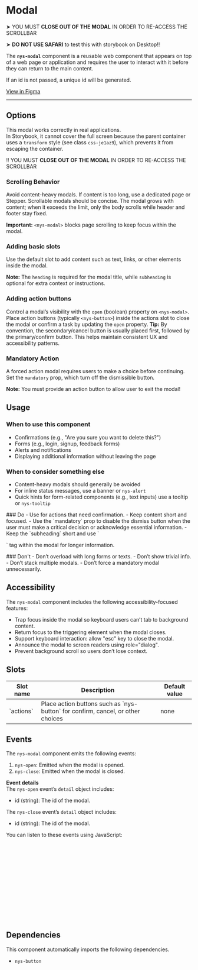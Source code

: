 
<Meta of={NysModalStories} title="Components/Modal/Documentation" />

# Modal
<nys-alert
  type="warning"
  heading="Modal display limited in Storybook & in Safari">
  ➤ YOU MUST <strong>CLOSE OUT OF THE MODAL</strong> IN ORDER TO RE-ACCESS THE SCROLLBAR

  ➤ <strong>DO NOT USE SAFARI</strong> to test this with storybook on Desktop!!
</nys-alert>

The **`nys-modal`** component is a reusable web component that appears on top of a web page or application and requires the user to interact with it before they can return to the main content.

If an id is not passed, a unique id will be generated.

<div className="nys-grid-row nys-grid-gap-1">
  <nys-badge label="Stable" prefixIcon="code"></nys-badge>
  <nys-badge
    prefixIcon
    prefixLabel="WCAG 2.2"
    label="AA"
    intent="success"
  ></nys-badge>
  <p className="pill pill--uikit">
    <a href="https://www.figma.com/design/TODO/add/url" target="_blank">View in Figma</a>
  </p>
</div>

---

<Canvas of={NysModalStories.Basic} />

<Controls />

## Options

<nys-alert
  type="danger"
  heading="Modal display limited in Storybook">
   This modal works correctly in real applications.  
  In Storybook, it cannot cover the full screen because the parent container uses a
  <code>transform</code> style (see class <code>css-je1az9</code>), which prevents it
  from escaping the container.

  ‼️ YOU MUST <strong>CLOSE OUT OF THE MODAL</strong> IN ORDER TO RE-ACCESS THE SCROLLBAR
</nys-alert>
<br/>

### Scrolling Behavior
Avoid content-heavy modals. If content is too long, use a dedicated page or Stepper. Scrollable modals should be concise. The modal grows with content; when it exceeds the limit, only the body scrolls while header and footer stay fixed. 

**Important:** `<nys-modal>` blocks page scrolling to keep focus within the modal.

### Adding basic slots
Use the default slot to add content such as text, links, or other elements inside the modal.

**Note:** The `heading` is required for the modal title, while `subheading` is optional for extra context or instructions.
<Canvas of={NysModalStories.BasicSlot} />

### Adding action buttons
Control a modal’s visibility with the `open` (boolean) property on `<nys-modal>`. Place action buttons (typically `<nys-button>`) inside the actions slot to close the modal or confirm a task by updating the `open` property.
**Tip:** By convention, the secondary/cancel button is usually placed first, followed by the primary/confirm button. This helps maintain consistent UX and accessibility patterns.
<Canvas of={NysModalStories.ActionButtonSlot} />

### Mandatory Action 
A forced action modal requires users to make a choice before continuing. Set the `mandatory` prop, which turn off the dismissible button.

**Note:** You must provide an action button to allow user to exit the modal!
<Canvas of={NysModalStories.MandatoryAction} />

## Usage

### When to use this component
- Confirmations (e.g., "Are you sure you want to delete this?")
- Forms (e.g., login, signup, feedback forms)
- Alerts and notifications
- Displaying additional information without leaving the page

### When to consider something else
- Content-heavy modals should generally be avoided
- For inline status messages, use a banner or `nys-alert`
- Quick hints for form-related components (e.g., text inputs) use a tooltip or `nys-tooltip`

<div className="nys-grid-row nys-grid-gap-lg">
  <div className="nys-mobile-lg:nys-grid-col">
    <div className="usage-card usage-card--do">
      ### <nys-icon name="check_circle" color="var(--nys-color-success)" /> Do
      - Use for actions that need confirmation.
      - Keep content short and focused.
      - Use the `mandatory` prop to disable the dismiss button when the user must make a critical decision or acknowledge essential information.
      - Keep the `subheading` short and use `<p>` tag within the modal for longer information.
    </div>
  </div>
  <div className="nys-mobile-lg:nys-grid-col">
    <div className="usage-card usage-card--dont">
      ### <nys-icon name="error" color="var(--nys-color-danger)" /> Don't
      - Don’t overload with long forms or texts.
      - Don’t show trivial info.
      - Don’t stack multiple modals.
      - Don’t force a mandatory modal unnecessarily.
    </div>
  </div>
</div>

## Accessibility

The `nys-modal` component includes the following accessibility-focused features:

- Trap focus inside the modal so keyboard users can’t tab to background content.
- Return focus to the triggering element when the modal closes.
- Support keyboard interaction: allow "esc" key to close the modal.
- Announce the modal to screen readers using role="dialog".
- Prevent background scroll so users don’t lose context.

## Slots
<table>
    <thead>
    <tr>
        <th>Slot name</th>
        <th>Description</th>
        <th>Default value</th>
    </tr>
    </thead>
    <tbody>
    <tr>
        <td>`actions`</td>
        <td>Place action buttons such as `nys-button` for confirm, cancel, or other choices</td>
        <td>none</td>
    </tr>
    </tbody>
</table>

## Events

The `nys-modal` component emits the following events:

1. `nys-open`: Emitted when the modal is opened.
2. `nys-close`: Emitted when the modal is closed.

**Event details** \
The `nys-open` event’s `detail` object includes:
- id (string): The id of the modal.

The `nys-close` event’s `detail` object includes:
- id (string): The id of the modal.

You can listen to these events using JavaScript:

```js
// Select the modal component
const modal = document.querySelector("nys-modal");

// Listen for the 'nys-open' event
modal.addEventListener("nys-open", (event) => {
  const { id } = event.detail;
  console.log(`Modal (${id}) is opened`);
});

// Listen for the 'nys-close' event
modal.addEventListener("nys-close", (event) => {
  const { id, reason } = event.detail;
  console.log(`Modal (${id}) is closed.`);
});
```

## Dependencies

This component automatically imports the following dependencies.

- `nys-button`
